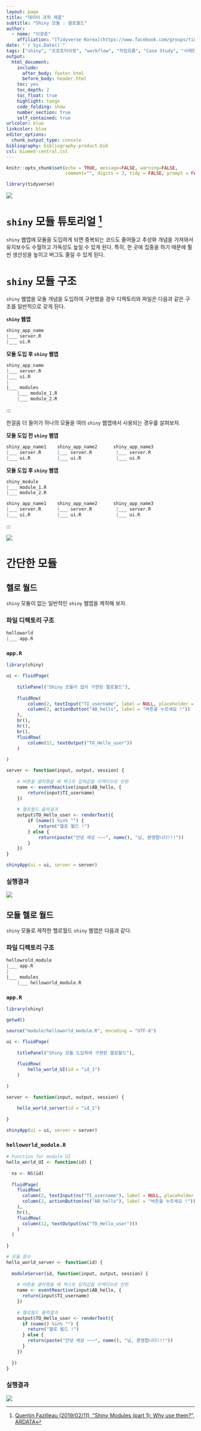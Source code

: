 ```yaml
---
layout: page
title: "데이터 과학 제품"
subtitle: "Shiny 모듈 : 헬로월드"
author:
  - name: "이광춘"
    affiliation: "[Tidyverse Korea](https://www.facebook.com/groups/tidyverse/)"
date: "`r Sys.Date()`"
tags: ["shiny", "프로토타이핑", "workflow", "작업흐름", "Case Study", "사례연구", "헬로월드"]
output:
  html_document: 
    include:
      after_body: footer.html
      before_body: header.html
    toc: yes
    toc_depth: 2
    toc_float: true
    highlight: tango
    code_folding: show
    number_section: true
    self_contained: true
urlcolor: blue
linkcolor: blue
editor_options: 
  chunk_output_type: console
bibliography: bibliography-product.bib
csl: biomed-central.csl
---
```


```r
knitr::opts_chunk$set(echo = TRUE, message=FALSE, warning=FALSE,
                      comment="", digits = 3, tidy = FALSE, prompt = FALSE, fig.align = 'center')

library(tidyverse)
```

![](fig/shiny-module-usage.png)

# `shiny` 모듈 튜토리얼 [^ardata-tutorial] {#ardata-tutorial}

[^ardata-tutorial]: [Quentin Fazilleau (2019/02/11), "Shiny Modules (part 1): Why use them?", ARDATA](https://www.ardata.fr/post/2019/02/11/why-using-modules/)

`shiny` 웹앱에 모듈을 도입하게 되면 중복되는 코드도 줄어들고 추상화 개념을 가져와서 유지보수도 수월하고 가독성도 높일 수 있게 된다. 특히, 한 곳에 집중을 하기 때문에 훨씬 생산성을 높이고 버그도 줄일 수 있게 된다.


# `shiny` 모듈 구조 {#shiny-structure}

`shiny` 웹앱을 모듈 개념을 도입하여 구현했을 경우 디렉토리와 파일은 다음과 같은 구조를 일반적으로 갖게 된다.

::: {.row}
::: {.col-md-6}

**`shiny` 웹앱**

```r
shiny_app_name
|___ server.R
|___ ui.R
```

:::

**모듈 도입 후 `shiny` 웹앱**

```r
shiny_app_name
|___ server.R
|___ ui.R
|
|___ modules
    |___ module_1.R
    |___ module_2.R
```

:::
:::

한걸음 더 들어가 하나의 모듈을 여러 `shiny` 웹앱에서 사용되는 경우를 살펴보자.

::: {.row}
::: {.col-md-6}

**모듈 도입 전 `shiny` 웹앱**

```r
shiny_app_name1    shiny_app_name2      shiny_app_name3
|___ server.R      |___ server.R         |___ server.R 
|___ ui.R          |___ ui.R             |___ ui.R     
```

:::

**모듈 도입 후 `shiny` 웹앱**

```r
shiny_module
|___ module_1.R
|___ module_2.R

shiny_app_name1    shiny_app_name2      shiny_app_name3
|___ server.R      |___ server.R         |___ server.R 
|___ ui.R          |___ ui.R             |___ ui.R     
```
:::
:::

![](fig/module-concept.png)

# 간단한 모듈 {#helloworld-module}

## 헬로 월드 {.tabset}

`shiny` 모듈이 없는 일반적인 `shiny` 웹앱을 제작해 보자.

### 파일 디렉토리 구조 {#file-directory-app}

```r

helloworld
|___ app.R

```

### `app.R` {#file-directory-app-R}

```r
library(shiny)

ui <- fluidPage(
    
    titlePanel("Shiny 모듈이 없이 구현된 헬로월드"),
    
    fluidRow(
        column(2, textInput("TI_username", label = NULL, placeholder = "이름을 입력하세요.")),
        column(2, actionButton("AB_hello", label = "버튼을 누르세요 !"))
    ),
    br(),
    hr(),
    br(),
    fluidRow(
        column(12, textOutput("TO_Hello_user"))
    )
    
)

server <- function(input, output, session) {
    
    # 버튼을 클릭했을 때 텍스트 입력값을 리액티브로 반환
    name <- eventReactive(input$AB_hello, {
        return(input$TI_username)
    })
    
    # 헬로월드 출력결과
    output$TO_Hello_user <- renderText({
        if (name() %in% "") {
            return("헬로 월드 !")
        } else {
            return(paste("안녕 세상 ~~~", name(), "님, 환영합니다!!!"))
        }
    })
}

shinyApp(ui = ui, server = server)
```

### 실행결과 {#file-directory-app-run}

![](fig/shiny_module_helloworld.gif)

## 모듈 헬로 월드 {.tabset}

`shiny` 모듈로 제작한 헬로월드 `shiny` 웹앱은 다음과 같다.

### 파일 디렉토리 구조 {#file-directory-module}

```r
hellowrold_module
|___ app.R
|
|___ modules
    |___ helloworld_module.R

```

### `app.R` {#helloworld-module-app-R}

```r
library(shiny)

getwd()

source("module/helloworld_module.R", encoding = "UTF-8")

ui <- fluidPage(
    
    titlePanel("Shiny 모듈 도입하여 구현된 헬로월드"),
    
    fluidRow(
        hello_world_UI(id = "id_1")
    )
    
)

server <- function(input, output, session) {
    
    hello_world_server(id = "id_1")
    
}

shinyApp(ui = ui, server = server)

```

### `helloworld_module.R` {#helloworld-module-app-xxx}

```r
# Function for module UI
hello_world_UI <- function(id) {
  
  ns <- NS(id)
  
  fluidPage(
    fluidRow(
      column(2, textInput(ns("TI_username"), label = NULL, placeholder = "이름을 입력하세요.")),
      column(2, actionButton(ns("AB_hello"), label = "버튼을 누르세요 !"))
    ),
    hr(),
    fluidRow(
      column(12, textOutput(ns("TO_Hello_user")))
    )
  )
  
}

# 모듈 함수
hello_world_server <- function(id) {
  
  moduleServer(id, function(input, output, session) {
  
    # 버튼을 클릭했을 때 텍스트 입력값을 리액티브로 반환
    name <- eventReactive(input$AB_hello, {
      return(input$TI_username)
    })
    
    # 헬로월드 출력결과
    output$TO_Hello_user <- renderText({
      if (name() %in% "") {
        return("헬로 월드 !")
      } else {
        return(paste("안녕 세상 ~~~", name(), "님, 환영합니다!!!"))
      }
    })
  
  })
}
```

### 실행결과 {#helloworld-module-app-xxx-run}

![](fig/shiny_module_helloworld2.gif)
